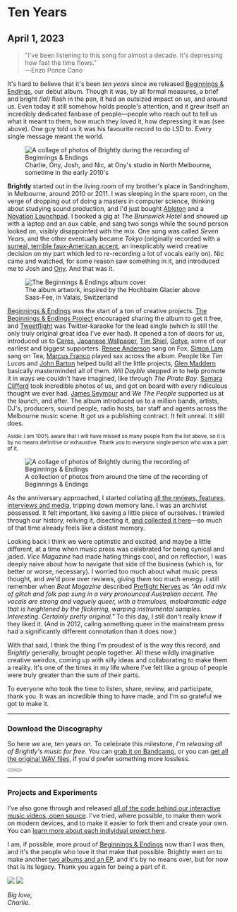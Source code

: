 
# Ten Years

## April 1, 2023

> "I've been listening to this song for almost a decade. It's depressing how fast the time flows."<br />
> —Enzo Ponce Cano

It's hard to believe that it's been _ten years_ since we released [Beginnings & Endings](https://wearebrightly.bandcamp.com/album/beginnings-endings), our debut album. Though it was, by all formal measures, a brief and bright _(lol)_ flash in the pan, it had an outsized impact on us, and around us. Even today it still somehow holds people's attention, and it grew itself an incredibly dedicated fanbase of people—people who reach out to tell us what it meant to them, how much they loved it, how depressing it was (see above). One guy told us it was his favourite record to do LSD to. Every single message meant the world.

<figure>
  <img
    src="/images/ten-years-banner.jpg"
    className="rounded-lg shadow-2xl"
    alt="A collage of photos of Brightly during the recording of Beginnings & Endings"
  />
  <figcaption>
    Charlie, Ony, Josh, and Nic, at Ony's studio in North Melbourne, sometime in
    the early 2010's
  </figcaption>
</figure>

**Brightly** started out in the living room of my brother's place in Sandringham, in Melbourne, around 2010 or 2011. I was sleeping in the spare room, on the verge of dropping out of doing a masters in computer science, thinking about studying sound production, and I'd just bought [Ableton](https://www.ableton.com/) and a [Novation Launchpad](https://novationmusic.com/en/launch). I booked a gig at _The Brunswick Hotel_ and showed up with a laptop and an aux cable, and sang two songs while the sound person looked on, visibly disappointed with the mix. One song was called _Seven Years_, and the other eventually became _Tokyo_ (originally recorded with a [surreal, terrible faux-American accent](https://www.youtube.com/watch?v=gA77r0aGtpM), an inexplicably weird creative decision on my part which led to re-recording a lot of vocals early on). Nic came and watched, for some reason saw something in it, and introduced me to Josh and [Ony](https://andreieremin.com/). And that was it.

<figure>
  <picture className="min-h-[350px] block">
    <source
      srcSet="/images/ten-years-mountains-dark.webp"
      media="(prefers-color-scheme: dark)"
    />
    <img
      src="/images/ten-years-mountains-light.webp"
      className="absolute h-[350px] aspect-[1319/494] object-cover left-0 right-0 mx-auto my-0"
      alt="The Beginnings & Endings album cover"
    />
  </picture>
  <figcaption>
    The album artwork, inspired by the Hochbalm Glacier above Saas-Fee, in
    Valais, Switzerland
  </figcaption>
</figure>

[Beginnings & Endings](https://wearebrightly.bandcamp.com/album/beginnings-endings) was the start of a ton of creative projects. [The Beginnings & Endings Project](https://beginnings.wearebrightly.com) encouraged sharing the album to get it free, and [Tweetflight](https://tweetflight.wearebrightly.com/) was Twitter-karaoke for the lead single (which is still the only truly original great idea I've ever had). It opened a ton of doors for us, introduced us to [Ceres](https://ceresband.bandcamp.com/), [Japanese Wallpaper](https://www.japanese-wallpaper.com/), [Tim Shiel](https://www.timshiel.com/), [Gotye](http://www.gotye.com/), some of our earliest and biggest supporters. [Renee Anderson](https://www.instagram.com/renee_anderson_music) sang on Fox, [Simon Lam](https://www.instagram.com/sssimonlam/) sang on Tea, [Marcus Franco](https://www.instagram.com/marcus.xciii/) played sax across the album. People like _Tim Lucas_ and [John Barton](https://johnbarton.co/) helped build all the little projects, [Glen Maddern](https://glenmaddern.com/) basically masterminded all of them. _Will Dayble_ stepped in to help promote it in ways we couldn't have imagined, like through _The Pirate Bay_. [Samara Clifford](https://samaraclifford.com/) took incredible photos of us, and got on board with every ridiculous thought we ever had. [James Seymour](https://www.jseymourproduction.com/) and <em>We The People</em> supported us at the launch, and after. The album introduced us to a million bands, artists, DJ's, producers, sound people, radio hosts, bar staff and agents across the Melbourne music scene. It got us a publishing contract. It felt unreal. It still does.

<small>
  Aside: I am 100% aware that I will have missed so many people from the list
  above, so it is by no means definitive or exhaustive. Thank you to everyone
  single person who was a part of it.
</small>

<figure>
  <picture>
    <source
      media="(min-width: 1024px)"
      srcSet="/images/ten-years-collage@2x.webp"
    />
    <img
      src="/images/ten-years-collage.webp"
      alt="A collage of photos of Brightly during the recording of Beginnings & Endings"
    />
  </picture>

  <figcaption>
    A collection of photos from around the time of the recording of Beginnings &
    Endings
  </figcaption>
</figure>

As the anniversary approached, I started collating [all the reviews, features, interviews and media](/#reviews-and-media), tripping down memory lane. I was an archivist possessed. It felt important, like saving a little piece of ourselves. I trawled through our history, reliving it, disecting it, [and collected it here](/)—so much of that time already feels like a distant memory.

Looking back I think we were optimstic and excited, and maybe a little different, at a time when music press was celebrated for being cynical and jaded. _Vice Magazine_ had made hating things cool, and on reflection, I was deeply naive about how to navigate that side of the business (which is, for better or worse, necessary). I worried too much about what music press thought, and we'd pore over reviews, giving them too much energy. I still remember when _Beat Magazine_ described [Preflight Nerves](https://tweetflight.wearebrightly.com/) as <em>"An odd mix of glitch and folk pop sung in a very pronounced Australian accent. The vocals are strong and vaguely queer, with a tremulous, melodramatic edge that is heightened by the flickering, warping instrumental samples. Interesting. Certainly pretty original."</em> To this day, I still don't really know if they liked it. (And in 2012, callng something queer in the mainstream press had a significantly different connotation than it does now.)

With that said, I think the thing I'm proudest of is the way this record, and _Brightly_ generally, brought people together. All these wildly imaginative creative weirdos, coming up with silly ideas and collaborating to make them a reality. It's one of the times in my life where I've felt like a group of people were truly greater than the sum of their parts.

To everyone who took the time to listen, share, review, and participate, thank you. It was an incredible thing to have made, and I'm so grateful we got to make it.

---

### Download the Discography

So here we are, ten years on. To celebrate this milestone, _I'm releasing all of Brightly's music for free_. You can [grab it on Bandcamp](https://wearebrightly.bandcamp.com/), or you can [get all the original WAV files](https://github.com/superhighfives/brightly-releases), if you'd prefer something more lossless.

<div className="not-prose dark:text-yellow-400 flex flex-wrap gap-4">
  <Button
    href="https://wearebrightly.bandcamp.com/"
    Icon={SiBandcamp}
    size="sm"
    title="Get the music on Bandcamp"
    className="flex items-center"
  />
  <Button
    href="https://github.com/superhighfives/brightly-releases"
    Icon={SiGithub}
    size="sm"
    title="Get the WAV files on GitHub"
    className="flex items-center"
  />
</div>

---

### Projects and Experiments

I've also gone through and released [all of the code behind our interactive music videos, open source](https://github.com/superhighfives/brightly). I've tried, where possible, to make them work on modern devices, and to make it easier to fork them and create your own. You can [learn more about each individual project here](https://github.com/superhighfives/brightly).

<div className="not-prose dark:text-yellow-400 space-y-16 p-8 my-16 dark:bg-stone-900 bg-stone-50 rounded-lg shadow-2xl xl:-ml-8 xl:-mr-8">
  <Projects variant="blog" />
</div>

I am, if possible, more proud of [Beginnings & Endings](https://wearebrightly.bandcamp.com/album/beginnings-endings) now than I was then, and it's the people who love it that make that possible. Brightly went on to make another [two albums and an EP](https://wearebrightly.bandcamp.com/), and it's by no means over, but for now that is its legacy. Thank you again for being a part of it.

<div className="max-w-xs">
  <img className="block dark:hidden" src="images/signature-dark.png" />
  <img className="hidden dark:block" src="images/signature-light.png" />
</div>

_Big love,_ <br />
_Charlie._
